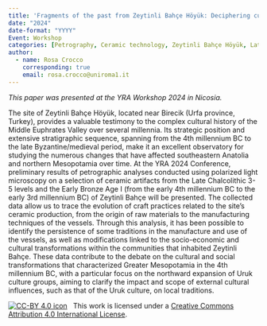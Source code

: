 ```yaml
---
title: 'Fragments of the past from Zeytinli Bahçe Höyük: Deciphering cultural and technological interactions from the Late Chalcolithic to the Early Bronze Age through ceramic petrography.'
date: "2024"
date-format: "YYYY"
Event: Workshop
categories: [Petrography, Ceramic technology, Zeytinli Bahçe Höyük, Late Chalcolithic, Middle Euphrates]
author: 
  - name: Rosa Crocco
    corresponding: true
    email: rosa.crocco@uniroma1.it
---
```


*This paper was presented at the YRA Workshop 2024 in Nicosia.*

The site of Zeytinli Bahçe Höyük, located near Birecik (Urfa province, Turkey), provides a valuable testimony to the complex cultural history of the Middle Euphrates Valley over several millennia. Its strategic position and extensive stratigraphic sequence, spanning from the 4th millennium BC to the late Byzantine/medieval period, make it an excellent observatory for studying the numerous changes that have affected southeastern Anatolia and northern Mesopotamia over time. At the YRA 2024 Conference, preliminary results of petrographic analyses conducted using polarized light microscopy on a selection of ceramic artifacts from the Late Chalcolithic 3-5 levels and the Early Bronze Age I (from the early 4th millennium BC to the early 3rd millennium BC) of Zeytinli Bahçe will be presented. The collected data allow us to trace the evolution of craft practices related to the site’s ceramic production, from the origin of raw materials to the manufacturing techniques of the vessels. Through this analysis, it has been possible to identify the persistence of some traditions in the manufacture and use of the vessels, as well as modifications linked to the socio-economic and cultural transformations within the communities that inhabited Zeytinli Bahçe. These data contribute to the debate on the cultural and social transformations that characterized Greater Mesopotamia in the 4th millennium BC, with a particular focus on the northward expansion of Uruk culture groups, aiming to clarify the impact and scope of external cultural influences, such as that of the Uruk culture, on local traditions.

[![CC-BY 4.0 icon](https://i.creativecommons.org/l/by/4.0/88x31.png)](http://creativecommons.org/licenses/by/4.0/)&nbsp;&nbsp; This work is licensed under a [Creative Commons Attribution 4.0 International License](https://creativecommons.org/licenses/by/4.0/). 
